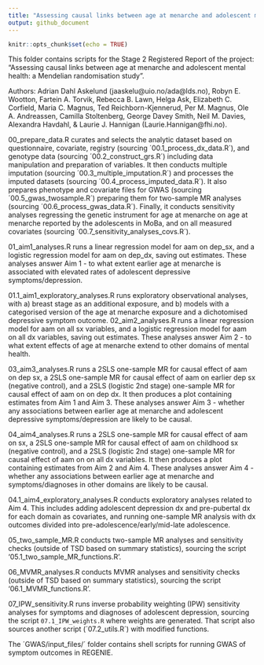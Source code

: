 ```yaml
---
title: "Assessing causal links between age at menarche and adolescent mental health: a Mendelian randomisation study"
output: github_document
---
```


```r
knitr::opts_chunk$set(echo = TRUE)
```

This folder contains scripts for the Stage 2 Registered Report of the project: "Assessing causal links between age at menarche and adolescent mental health: a Mendelian randomisation study".

Authors: Adrian Dahl Askelund (jaaskelu@uio.no/ada@lds.no), Robyn E. Wootton, Fartein A. Torvik, Rebecca B. Lawn, Helga Ask, Elizabeth C. Corfield, Maria C. Magnus, Ted Reichborn-Kjennerud, Per M. Magnus, Ole A. Andreassen, Camilla Stoltenberg, George Davey Smith, Neil M. Davies, Alexandra Havdahl, & Laurie J. Hannigan (Laurie.Hannigan@fhi.no).

00_prepare_data.R curates and selects the analytic dataset based on questionnaire, covariate, registry (sourcing ´00.1_process_dx_data.R´), and genotype data (sourcing ´00.2_construct_grs.R´) including data manipulation and preparation of variables. It then conducts multiple imputation (sourcing ´00.3_multiple_imputation.R´) and processes the imputed datasets (sourcing ´00.4_process_imputed_data.R´). It also prepares phenotype and covariate files for GWAS (sourcing ´00.5_gwas_twosample.R´) preparing them for two-sample MR analyses (sourcing ´00.6_process_gwas_data.R´). Finally, it conducts sensitivity analyses regressing the genetic instrument for age at menarche on age at menarche reported by the adolescents in MoBa, and on all measured covariates (sourcing ´00.7_sensitivity_analyses_covs.R´).

01_aim1_analyses.R runs a linear regression model for aam on dep_sx, and a logistic regression model for aam on dep_dx, saving out estimates. These analyses answer Aim 1 - to what extent earlier age at menarche is associated with elevated rates of adolescent depressive symptoms/depression. 

01.1_aim1_exploratory_analyses.R runs exploratory observational analyses, with a) breast stage as an additional exposure, and b) models with a categorised version of the age at menarche exposure and a dichotomised depressive symptom outcome.
02_aim2_analyses.R runs a linear regression model for aam on all sx variables, and a logistic regression model for aam on all dx variables, saving out estimates. These analyses answer Aim 2 - to what extent effects of age at menarche extend to other domains of mental health.

03_aim3_analyses.R runs a 2SLS one-sample MR for causal effect of aam on dep sx, a 2SLS one-sample MR for causal effect of aam on earlier dep sx (negative control), and a 2SLS (logistic 2nd stage) one-sample MR for causal effect of aam on on dep dx. It then produces a plot containing estimates from Aim 1 and Aim 3. These analyses answer Aim 3 - whether any associations between earlier age at menarche and adolescent depressive symptoms/depression are likely to be causal.

04_aim4_analyses.R runs a 2SLS one-sample MR for causal effect of aam on sx, a 2SLS one-sample MR for causal effect of aam on childhood sx (negative control), and a 2SLS (logistic 2nd stage) one-sample MR for causal effect of aam on on all dx variables. It then produces a plot containing estimates from Aim 2 and Aim 4. These analyses answer Aim 4 - whether any associations between earlier age at menarche and symptoms/diagnoses in other domains are likely to be causal.

04.1_aim4_exploratory_analyses.R conducts exploratory analyses related to Aim 4. This includes adding adolescent depression dx and pre-pubertal dx for each domain as covariates, and running one-sample MR analysis with dx outcomes divided into pre-adolescence/early/mid-late adolescence.

05_two_sample_MR.R conducts two-sample MR analyses and sensitivity checks (outside of TSD based on summary statistics), sourcing the script '05.1_two_sample_MR_functions.R'.

06_MVMR_analyses.R conducts MVMR analyses and sensitivity checks (outside of TSD based on summary statistics), sourcing the script '06.1_MVMR_functions.R'.

07_IPW_sensitivity.R runs inverse probability weighting (IPW) sensitivity analyses for symptoms and diagnoses of adolescent depression, sourcing the script `07.1_IPW_weights.R` where weights are generated. That script also sources another script (´07.2_utils.R´) with modified functions. 

The ´GWAS/input_files/´ folder contains shell scripts for running GWAS of symptom outcomes in REGENIE.



